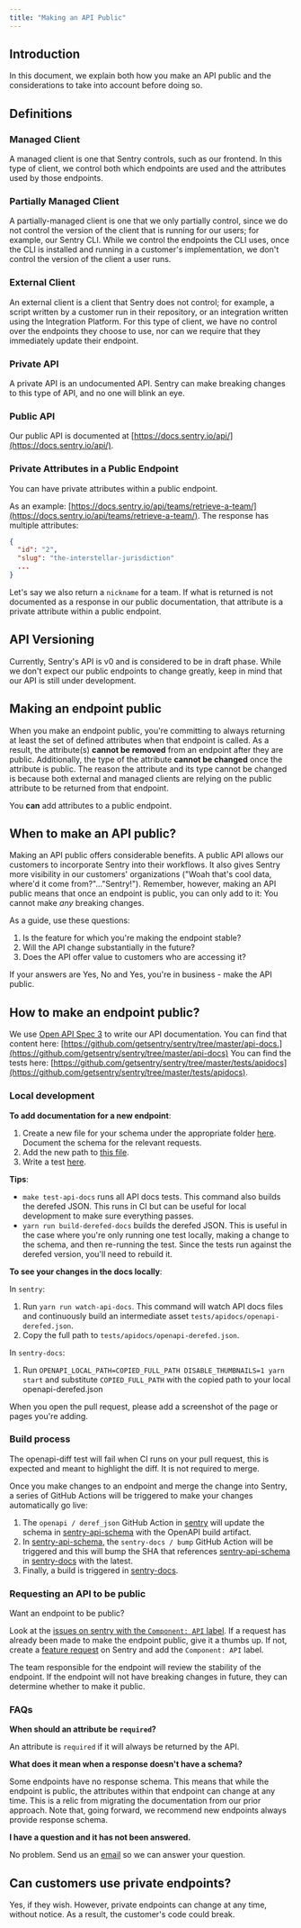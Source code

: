 ```yaml
---
title: "Making an API Public"
---
```


## Introduction

In this document, we explain both how you make an API public and the considerations to take into account before doing so.

## Definitions

### Managed Client

A managed client is one that Sentry controls, such as our frontend. In this type of client, we control both which endpoints are used and the attributes used by those endpoints.

### Partially Managed Client

A partially-managed client is one that we only partially control, since we do not control the version of the client that is running for our users; for example, our Sentry CLI. While we control the endpoints the CLI uses, once the CLI is installed and running in a customer's implementation, we don't control the version of the client a user runs.

### External Client

An external client is a client that Sentry does not control; for example, a script written by a customer run in their repository, or an integration written using the Integration Platform. For this type of client, we have no control over the endpoints they choose to use, nor can we require that they immediately update their endpoint.

### Private API

A private API is an undocumented API. Sentry can make breaking changes to this type of API, and no one will blink an eye.

### Public API

Our public API is documented at [https://docs.sentry.io/api/](https://docs.sentry.io/api/).

### Private Attributes in a Public Endpoint

You can have private attributes within a public endpoint.

As an example: [https://docs.sentry.io/api/teams/retrieve-a-team/](https://docs.sentry.io/api/teams/retrieve-a-team/). The response has multiple attributes:

```json
{
  "id": "2",
  "slug": "the-interstellar-jurisdiction"
  ...
}
```

Let's say we also return a `nickname` for a team. If what is returned is not documented as a response in our public documentation, that attribute is a private attribute within a public endpoint.

## API Versioning

Currently, Sentry's API is v0 and is considered to be in draft phase. While we don't expect our public endpoints to change greatly, keep in mind that our API is still under development.

## Making an endpoint public

When you make an endpoint public, you're committing to always returning at least the set of defined attributes when that endpoint is called. As a result, the attribute(s) **cannot be removed** from an endpoint after they are public. Additionally, the type of the attribute **cannot be changed** once the attribute is public. The reason the attribute and its type cannot be changed is because both external and managed clients are relying on the public attribute to be returned from that endpoint.

You **can** add attributes to a public endpoint.

## When to make an API public?

Making an API public offers considerable benefits. A public API allows our customers to incorporate Sentry into their workflows. It also gives Sentry more visibility in our customers' organizations ("Woah that's cool data, where'd it come from?"..."Sentry!"). Remember, however, making an API public means that once an endpoint is public, you can only add to it: You cannot make *any* breaking changes.

As a guide, use these questions:

1. Is the feature for which you're making the endpoint stable?
2. Will the API change substantially in the future?
3. Does the API offer value to customers who are accessing it?

If your answers are Yes, No and Yes, you're in business - make the API public.

## How to make an endpoint public?

We use [Open API Spec 3](https://swagger.io/docs/specification/about/) to write our API documentation. 
You can find that content here: [https://github.com/getsentry/sentry/tree/master/api-docs.](https://github.com/getsentry/sentry/tree/master/api-docs) 
You can find the tests here: [https://github.com/getsentry/sentry/tree/master/tests/apidocs](https://github.com/getsentry/sentry/tree/master/tests/apidocs).

### Local development
**To add documentation for a new endpoint**:

1. Create a new file for your schema under the appropriate folder [here](https://github.com/getsentry/sentry/tree/master/api-docs/paths). Document the schema for the relevant requests.
2. Add the new path to [this file](https://github.com/getsentry/sentry/blob/master/api-docs/openapi.json).
3. Write a test [here](https://github.com/getsentry/sentry/tree/master/tests/apidocs).


**Tips**:
- `make test-api-docs` runs all API docs tests. This command also builds the derefed JSON. This runs in CI but can be useful for local development to make sure everything passes.
- `yarn run build-derefed-docs` builds the derefed JSON. This is useful in the case where you're only running one test locally, making a change to the schema, and then re-running the test. Since the tests run against the derefed version, you'll need to rebuild it.


**To see your changes in the docs locally**:

In `sentry`:
1. Run `yarn run watch-api-docs`. This command will watch API docs files and continuously build an intermediate asset `tests/apidocs/openapi-derefed.json`.
2. Copy the full path to `tests/apidocs/openapi-derefed.json`.

In `sentry-docs`:
1. Run `OPENAPI_LOCAL_PATH=COPIED_FULL_PATH DISABLE_THUMBNAILS=1 yarn start` and substitute `COPIED_FULL_PATH` with the copied path to your local openapi-derefed.json

When you open the pull request, please add a screenshot of the page or pages you're adding.


### Build process
The openapi-diff test will fail when CI runs on your pull request, this is expected and meant to highlight the diff. It is not required to merge.

Once you make changes to an endpoint and merge the change into Sentry, a series of GitHub Actions will be triggered to make your changes automatically go live:

1. The `openapi / deref_json` GitHub Action in [sentry](https://github.com/getsentry/Sentry) will update the schema in [sentry-api-schema](https://github.com/getsentry/sentry-api-schema) with the OpenAPI build artifact.
2. In [sentry-api-schema](https://github.com/getsentry/sentry-api-schema), the `sentry-docs / bump` GitHub Action will be triggered and this will bump the SHA that references [sentry-api-schema](https://github.com/getsentry/sentry-api-schema) in [sentry-docs](https://github.com/getsentry/sentry-docs) with the latest.
3. Finally, a build is triggered in [sentry-docs](https://github.com/getsentry/sentry-docs).

### Requesting an API to be public

Want an endpoint to be public?

Look at the [issues on sentry with the `Component: API` label](https://github.com/getsentry/sentry/issues?q=is%3Aopen+is%3Aissue+label%3A%22Component%3A+API%22). If a request has already been made to make the endpoint public, give it a thumbs up. If not, create a [feature request](https://github.com/getsentry/sentry/issues/new?template=feature_request.md) on Sentry and add the `Component: API` label.

The team responsible for the endpoint will review the stability of the endpoint. If the endpoint will not have breaking changes in future, they can determine whether to make it public.

### FAQs

**When should an attribute be `required`?**

An attribute is `required` if it will always be returned by the API.

**What does it mean when a response doesn't have a schema?**

Some endpoints have no response schema. This means that while the endpoint is public, the attributes within that endpoint can change at any time. This is a relic from migrating the documentation from our prior approach. Note that, going forward, we recommend new endpoints always provide response schema.

**I have a question and it has not been answered.**

No problem. Send us an [email](mailto:partners@sentry.io) so we can answer your question.

## Can customers use private endpoints?

Yes, if they wish. However, private endpoints can change at any time, without notice. As a result, the customer's code could break.
